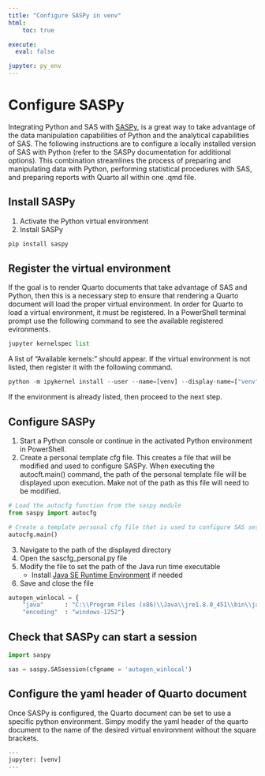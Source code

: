 ```yaml
---
title: "Configure SASPy in venv"
html:
    toc: true

execute:
  eval: false

jupyter: py_env
---
```


# Configure SASPy
Integrating Python and SAS with [SASPy](https://sassoftware.github.io/saspy/index.html), is a great way to take advantage of the data manipulation capabilities of Python and the analytical capabilities of SAS. The following instructions are to configure a locally installed version of SAS with Python (refer to the SASPy documentation for additional options). This combination streamlines the process of preparing and manipulating data with Python, performing statistical procedures with SAS, and preparing reports with Quarto all within one .qmd file.


## Install SASPy
1. Activate the Python virtual environment
2. Install SASPy
```python
pip install saspy
```

## Register the virtual environment
If the goal is to render Quarto documents that take advantage of SAS and Python, then this is a necessary step to ensure that rendering a Quarto document will load the proper virtual environment. In order for Quarto to load a virtual environment, it must be registered. In a PowerShell terminal prompt use the following command to see the available registered evironments.
```python
jupyter kernelspec list
```

A list of "Available kernels:" should appear. If the virtual environment is not listed, then register it with the following command.
```python
python -m ipykernel install --user --name=[venv] --display-name=["venv"]
```

If the environment is already listed, then proceed to the next step.

## Configure SASPy

1. Start a Python console or continue in the activated Python environment in PowerShell.
2. Create a personal template cfg file. This creates a file that will be modified and used to configure SASPy. When executing the autocft.main() command, the path of the personal template file will be displayed upon execution. Make not of the path as this file will need to be modified.

```python
# Load the autocfg function from the saspy module
from saspy import autocfg

# Create a template personal cfg file that is used to configure SAS sessions
autocfg.main() 
```

3. Navigate to the path of the displayed directory
4. Open the sascfg_personal.py file
5. Modify the file to set the path of the Java run time executable
    * Install [Java SE Runtime Environment](https://www.java.com/en/download/manual.jsp) if needed
6. Save and close the file

```python
autogen_winlocal = {
	"java"      : "C:\\Program Files (x86)\\Java\\jre1.8.0_451\\bin\\java.exe",
	"encoding"  : "windows-1252"}
```


## Check that SASPy can start a session
```python
import saspy

sas = saspy.SASsession(cfgname = 'autogen_winlocal')
```


## Configure the yaml header of Quarto document
Once SASPy is configured, the Quarto document can be set to use a specific python environment. Simpy modify the yaml header of the quarto document to the name of the desired virtual environment without the square brackets.

```python
---
jupyter: [venv]
---

```
